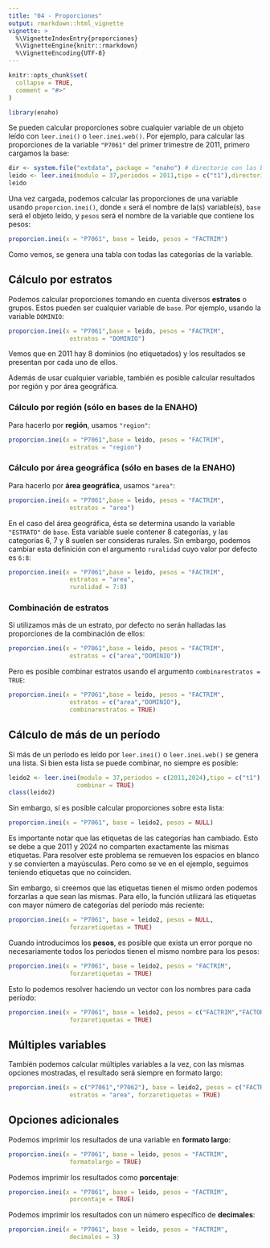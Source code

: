 ```yaml
---
title: "04 - Proporciones"
output: rmarkdown::html_vignette
vignette: >
  %\VignetteIndexEntry{proporciones}
  %\VignetteEngine{knitr::rmarkdown}
  %\VignetteEncoding{UTF-8}
---
```


```r
knitr::opts_chunk$set(
  collapse = TRUE,
  comment = "#>"
)
```

```r
library(enaho)
```

Se pueden calcular proporciones sobre cualquier variable de un objeto leído con `leer.inei()`
o `leer.inei.web()`. Por ejemplo, para calcular las proporciones de la variable `"P7061"`
del primer trimestre de 2011, primero cargamos la base:

```r
dir <- system.file("extdata", package = "enaho") # directorio con las bases
leido <- leer.inei(modulo = 37,periodos = 2011,tipo = c("t1"),directorio = dir)
leido
```

Una vez cargada, podemos calcular las proporciones de una variable usando `proporcion.inei()`,
donde `x` será el nombre de la(s) variable(s), `base` será el objeto leído, y `pesos` será el nombre de la variable que contiene los pesos:
```r
proporcion.inei(x = "P7061", base = leido, pesos = "FACTRIM")
```

Como vemos, se genera una tabla con todas las categorías de la variable.



## Cálculo por estratos

Podemos calcular proporciones tomando en cuenta diversos **estratos** o grupos. Estos pueden ser cualquier variable de `base`. Por ejemplo, usando la variable `DOMINIO`:


```r
proporcion.inei(x = "P7061",base = leido, pesos = "FACTRIM",
                 estratos = "DOMINIO")
```

Vemos que en 2011 hay 8 dominios (no etiquetados) y los resultados se presentan por cada uno de ellos.

Además de usar cualquier variable, también es posible calcular resultados por región y por área geográfica. 

### Cálculo por región (sólo en bases de la ENAHO)

Para hacerlo por **región**, usamos `"region"`:

```r
proporcion.inei(x = "P7061",base = leido, pesos = "FACTRIM",
                 estratos = "region")
```


### Cálculo por área geográfica (sólo en bases de la ENAHO)

Para hacerlo por **área geográfica**, usamos `"area"`:

```r
proporcion.inei(x = "P7061",base = leido, pesos = "FACTRIM",
                 estratos = "area")
```

En el caso del área geográfica, ésta se determina usando la variable `"ESTRATO"` de `base`. 
Esta variable suele contener 8 categorías, y las categorías 6, 7 y 8 suelen ser consideras rurales. Sin embargo, podemos cambiar esta definición con el argumento `ruralidad` cuyo valor por defecto es `6:8`:

```r
proporcion.inei(x = "P7061",base = leido, pesos = "FACTRIM",
                 estratos = "area",
                 ruralidad = 7:8)
```


### Combinación de estratos

Si utilizamos más de un estrato, por defecto no serán halladas las proporciones de la combinación de ellos:

```r
proporcion.inei(x = "P7061",base = leido, pesos = "FACTRIM",
                 estratos = c("area","DOMINIO"))
```

Pero es posible combinar estratos usando el argumento `combinarestratos = TRUE`:


```r
proporcion.inei(x = "P7061",base = leido, pesos = "FACTRIM",
                 estratos = c("area","DOMINIO"),
                 combinarestratos = TRUE)
```

## Cálculo de más de un período

Si más de un período es leído por `leer.inei()` o `leer.inei.web()` se genera una lista. Si bien esta lista se puede combinar, no siempre es posible:

```r
leido2 <- leer.inei(modulo = 37,periodos = c(2011,2024),tipo = c("t1"),directorio = dir,
                   combinar = TRUE)
class(leido2)
```

Sin embargo, sí es posible calcular proporciones sobre esta lista:

```r
proporcion.inei(x = "P7061", base = leido2, pesos = NULL)
```

Es importante notar que las etiquetas de las categorías han cambiado. Esto se debe a que 2011 y 2024 no comparten exactamente las mismas etiquetas. Para resolver este problema se remueven los espacios en blanco y se convierten a mayúsculas. Pero como se ve en el ejemplo, seguimos teniendo etiquetas que no coinciden.

Sin embargo, si creemos que las etiquetas tienen el mismo orden podemos forzarlas a que sean las mismas. Para ello, la función utilizará las etiquetas con mayor número de categorías del período más reciente:

```r
proporcion.inei(x = "P7061", base = leido2, pesos = NULL,
                 forzaretiquetas = TRUE)
```

Cuando introducimos los **pesos**, es posible que exista un error porque no necesariamente todos los períodos tienen el mismo nombre para los pesos:

```r
proporcion.inei(x = "P7061", base = leido2, pesos = "FACTRIM",
                 forzaretiquetas = TRUE)
```

Esto lo podemos resolver haciendo un vector con los nombres para cada período:

```r
proporcion.inei(x = "P7061", base = leido2, pesos = c("FACTRIM","FACTOR"),
                 forzaretiquetas = TRUE)
```

## Múltiples variables

También podemos calcular múltiples variables a la vez, con las mismas opciones mostradas, el resultado será siempre en formato largo:

```r
proporcion.inei(x = c("P7061","P7062"), base = leido2, pesos = c("FACTRIM","FACTOR"),
                 estratos = "area", forzaretiquetas = TRUE)
```


## Opciones adicionales

Podemos imprimir los resultados de una variable en **formato largo**:
```r
proporcion.inei(x = "P7061", base = leido, pesos = "FACTRIM",
                 formatolargo = TRUE)
```


Podemos imprimir los resultados como **porcentaje**:
```r
proporcion.inei(x = "P7061", base = leido, pesos = "FACTRIM",
                 porcentaje = TRUE)
```

Podemos imprimir los resultados con un número específico de  **decimales**:
```r
proporcion.inei(x = "P7061", base = leido, pesos = "FACTRIM",
                 decimales = 3)
```


